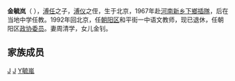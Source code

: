 '''金毓岚'''（{{bd|1948年||catIdx=J}} ），[[溥任|溥任]]之子，[[溥仪|溥仪]]之侄，生于北京，1967年赴[[河南|河南]][[新乡|新乡]][[下鄉插隊|下鄉插隊]]，后在当地中学任教。1992年回北京，任[[朝阳区_(北京市)|朝阳区]]和平街一中语文教师，现已退休，任朝阳区[[政协委员|政协委员]]。妻周清学，女儿金钊。
==家族成员==
{{模板:醇親王府世譜}}
{{中国人物小作品}}
[[Category:清朝宗室后裔|J]]
[[Category:北京人|J]]
[[Category:金姓|Y毓嵐]]